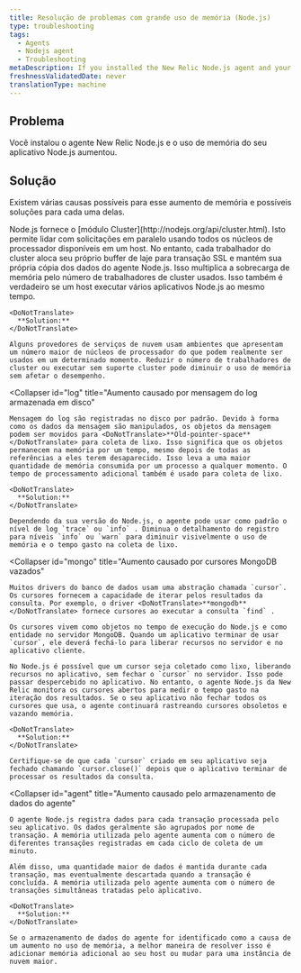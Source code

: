 ```yaml
---
title: Resolução de problemas com grande uso de memória (Node.js)
type: troubleshooting
tags:
  - Agents
  - Nodejs agent
  - Troubleshooting
metaDescription: If you installed the New Relic Node.js agent and your application's memory usage increases read this troubleshooting doc for potential causes and solutions.
freshnessValidatedDate: never
translationType: machine
---
```


## Problema

Você instalou o agente New Relic Node.js e o uso de memória do seu aplicativo Node.js aumentou.

## Solução

Existem várias causas possíveis para esse aumento de memória e possíveis soluções para cada uma delas.

<CollapserGroup>
  <Collapser
    id="cluster"
    title="Aumento causado pelas alocações de lajes de trabalhadores do cluster"
  >
    Node.js fornece o [módulo Cluster](http://nodejs.org/api/cluster.html). Isto permite lidar com solicitações em paralelo usando todos os núcleos de processador disponíveis em um host. No entanto, cada trabalhador do cluster aloca seu próprio buffer de laje para transação SSL e mantém sua própria cópia dos dados do agente Node.js. Isso multiplica a sobrecarga de memória pelo número de trabalhadores de cluster usados. Isso também é verdadeiro se um host executar vários aplicativos Node.js ao mesmo tempo.

    <DoNotTranslate>
      **Solution:**
    </DoNotTranslate>

    Alguns provedores de serviços de nuvem usam ambientes que apresentam um número maior de núcleos de processador do que podem realmente ser usados em um determinado momento. Reduzir o número de trabalhadores de cluster ou executar sem suporte cluster pode diminuir o uso de memória sem afetar o desempenho.
  </Collapser>

  <Collapser
    id="log"
    title="Aumento causado por mensagem do log armazenada em disco"
  >
    Mensagem do log são registradas no disco por padrão. Devido à forma como os dados da mensagem são manipulados, os objetos da mensagem podem ser movidos para <DoNotTranslate>**Old-pointer-space**</DoNotTranslate> para coleta de lixo. Isso significa que os objetos permanecem na memória por um tempo, mesmo depois de todas as referências a eles terem desaparecido. Isso leva a uma maior quantidade de memória consumida por um processo a qualquer momento. O tempo de processamento adicional também é usado para coleta de lixo.

    <DoNotTranslate>
      **Solution:**
    </DoNotTranslate>

    Dependendo da sua versão do Node.js, o agente pode usar como padrão o nível de log `trace` ou `info` . Diminua o detalhamento do registro para níveis `info` ou `warn` para diminuir visivelmente o uso de memória e o tempo gasto na coleta de lixo.
  </Collapser>

  <Collapser
    id="mongo"
    title="Aumento causado por cursores MongoDB vazados"
  >
    Muitos drivers do banco de dados usam uma abstração chamada `cursor`. Os cursores fornecem a capacidade de iterar pelos resultados da consulta. Por exemplo, o driver <DoNotTranslate>**mongodb**</DoNotTranslate> fornece cursores ao executar a consulta `find` .

    Os cursores vivem como objetos no tempo de execução do Node.js e como entidade no servidor MongoDB. Quando um aplicativo terminar de usar `cursor`, ele deverá fechá-lo para liberar recursos no servidor e no aplicativo cliente.

    No Node.js é possível que um cursor seja coletado como lixo, liberando recursos no aplicativo, sem fechar o `cursor` no servidor. Isso pode passar despercebido no aplicativo. No entanto, o agente Node.js da New Relic monitora os cursores abertos para medir o tempo gasto na iteração dos resultados. Se o seu aplicativo não fechar todos os cursores que usa, o agente continuará rastreando cursores obsoletos e vazando memória.

    <DoNotTranslate>
      **Solution:**
    </DoNotTranslate>

    Certifique-se de que cada `cursor` criado em seu aplicativo seja fechado chamando `cursor.close()` depois que o aplicativo terminar de processar os resultados da consulta.
  </Collapser>

  <Collapser
    id="agent"
    title="Aumento causado pelo armazenamento de dados do agente"
  >
    O agente Node.js registra dados para cada transação processada pelo seu aplicativo. Os dados geralmente são agrupados por nome de transação. A memória utilizada pelo agente aumenta com o número de diferentes transações registradas em cada ciclo de coleta de um minuto.

    Além disso, uma quantidade maior de dados é mantida durante cada transação, mas eventualmente descartada quando a transação é concluída. A memória utilizada pelo agente aumenta com o número de transações simultâneas tratadas pelo aplicativo.

    <DoNotTranslate>
      **Solution:**
    </DoNotTranslate>

    Se o armazenamento de dados do agente for identificado como a causa de um aumento no uso de memória, a melhor maneira de resolver isso é adicionar memória adicional ao seu host ou mudar para uma instância de nuvem maior.
  </Collapser>
</CollapserGroup>